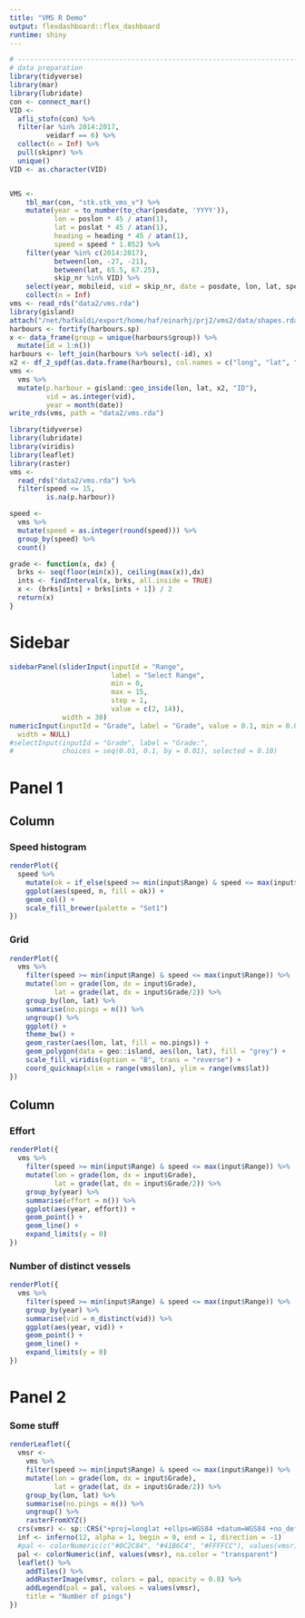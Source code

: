 ```yaml
---
title: "VMS R Demo"
output: flexdashboard::flex_dashboard
runtime: shiny
---
```



```r
# ------------------------------------------------------------------------------
# data preparation
library(tidyverse)
library(mar)
library(lubridate)
con <- connect_mar()
VID <-
  afli_stofn(con) %>% 
  filter(ar %in% 2014:2017,
         veidarf == 6) %>% 
  collect(n = Inf) %>% 
  pull(skipnr) %>% 
  unique()
VID <- as.character(VID)


VMS <-
    tbl_mar(con, "stk.stk_vms_v") %>% 
    mutate(year = to_number(to_char(posdate, 'YYYY')),
           lon = poslon * 45 / atan(1),
           lat = poslat * 45 / atan(1),
           heading = heading * 45 / atan(1),
           speed = speed * 1.852) %>%
    filter(year %in% c(2014:2017),
           between(lon, -27, -21),
           between(lat, 65.5, 67.25),
           skip_nr %in% VID) %>%
    select(year, mobileid, vid = skip_nr, date = posdate, lon, lat, speed, heading, in_out_of_harbor, harborid) %>%
    collect(n = Inf)
vms <- read_rds("data2/vms.rda")
library(gisland)
attach("/net/hafkaldi/export/home/haf/einarhj/prj2/vms2/data/shapes.rda")
harbours <- fortify(harbours.sp)
x <- data_frame(group = unique(harbours$group)) %>% 
  mutate(id = 1:n())
harbours <- left_join(harbours %>% select(-id), x)
x2 <- df_2_spdf(as.data.frame(harbours), col.names = c("long", "lat", "group", "id"))
vms <-
  vms %>% 
  mutate(p.harbour = gisland::geo_inside(lon, lat, x2, "ID"),
         vid = as.integer(vid),
         year = month(date))
write_rds(vms, path = "data2/vms.rda")
```


```r
library(tidyverse)
library(lubridate)
library(viridis)
library(leaflet)
library(raster)
vms <-
  read_rds("data2/vms.rda") %>% 
  filter(speed <= 15,
         is.na(p.harbour))

speed <-
  vms %>%  
  mutate(speed = as.integer(round(speed))) %>% 
  group_by(speed) %>% 
  count()

grade <- function(x, dx) {
  brks <- seq(floor(min(x)), ceiling(max(x)),dx)
  ints <- findInterval(x, brks, all.inside = TRUE)
  x <- (brks[ints] + brks[ints + 1]) / 2
  return(x)
}
```

Sidebar {.sidebar data-width=175}
=====================================

```r
sidebarPanel(sliderInput(inputId = "Range",
                         label = "Select Range",
                         min = 0, 
                         max = 15, 
                         step = 1,
                         value = c(2, 14)),
             width = 30)
numericInput(inputId = "Grade", label = "Grade", value = 0.1, min = 0.01, max = 0.5, step = 0.01,
  width = NULL)
#selectInput(inputId = "Grade", label = "Grade:",
#            choices = seq(0.01, 0.1, by = 0.01), selected = 0.10)
```



Panel 1
=====================================  

Column 
-------------------------------------

### Speed histogram

```r
renderPlot({
  speed %>% 
    mutate(ok = if_else(speed >= min(input$Range) & speed <= max(input$Range), TRUE, FALSE)) %>% 
    ggplot(aes(speed, n, fill = ok)) +
    geom_col() +
    scale_fill_brewer(palette = "Set1")
})
```

### Grid

```r
renderPlot({
  vms %>% 
    filter(speed >= min(input$Range) & speed <= max(input$Range)) %>% 
    mutate(lon = grade(lon, dx = input$Grade),
           lat = grade(lat, dx = input$Grade/2)) %>% 
    group_by(lon, lat) %>% 
    summarise(no.pings = n()) %>% 
    ungroup() %>% 
    ggplot() +
    theme_bw() +
    geom_raster(aes(lon, lat, fill = no.pings)) +
    geom_polygon(data = geo::island, aes(lon, lat), fill = "grey") +
    scale_fill_viridis(option = "B", trans = "reverse") +
    coord_quickmap(xlim = range(vms$lon), ylim = range(vms$lat))
})
```

Column 
-------------------------------------

### Effort

```r
renderPlot({
  vms %>% 
    filter(speed >= min(input$Range) & speed <= max(input$Range)) %>% 
    mutate(lon = grade(lon, dx = input$Grade),
           lat = grade(lat, dx = input$Grade/2)) %>% 
    group_by(year) %>% 
    summarise(effort = n()) %>% 
    ggplot(aes(year, effort)) +
    geom_point() +
    geom_line() +
    expand_limits(y = 0)
})
```

### Number of distinct vessels

```r
renderPlot({
  vms %>% 
    filter(speed >= min(input$Range) & speed <= max(input$Range)) %>% 
    group_by(year) %>% 
    summarise(vid = n_distinct(vid)) %>% 
    ggplot(aes(year, vid)) +
    geom_point() +
    geom_line() +
    expand_limits(y = 0)
})
```

Panel 2
===================================== 

### Some stuff

```r
renderLeaflet({
  vmsr <- 
    vms %>% 
    filter(speed >= min(input$Range) & speed <= max(input$Range)) %>% 
    mutate(lon = grade(lon, dx = input$Grade),
           lat = grade(lat, dx = input$Grade/2)) %>% 
    group_by(lon, lat) %>% 
    summarise(no.pings = n()) %>% 
    ungroup() %>% 
    rasterFromXYZ() 
  crs(vmsr) <- sp::CRS("+proj=longlat +ellps=WGS84 +datum=WGS84 +no_defs")
  inf <- inferno(12, alpha = 1, begin = 0, end = 1, direction = -1)
  #pal <- colorNumeric(c("#0C2C84", "#41B6C4", "#FFFFCC"), values(vmsr), na.color = "transparent")
  pal <- colorNumeric(inf, values(vmsr), na.color = "transparent")
  leaflet() %>% 
    addTiles() %>%
    addRasterImage(vmsr, colors = pal, opacity = 0.8) %>% 
    addLegend(pal = pal, values = values(vmsr),
    title = "Number of pings")
})
```